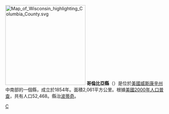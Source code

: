 {{Otheruses|哥倫比亞縣|subject=美國威斯康辛州的一個縣|other=同名的縣}}
[[File:Map_of_Wisconsin_highlighting_Columbia_County.svg|250px]]
'''哥倫比亞縣'''（{{lang-en|Columbia County}}）是位於[[美國|美國]][[威斯康辛州|威斯康辛州]]中南部的一個縣，成立於1854年。面積2,061平方公里。根據[[美國2000年人口普查|美國2000年人口普查]]，共有人口52,468。縣治[[波蒂奇_(威斯康辛州)|波蒂奇]]。

{{Wisconsin-stub}}

[[Category:威斯康辛州行政区划|C]]